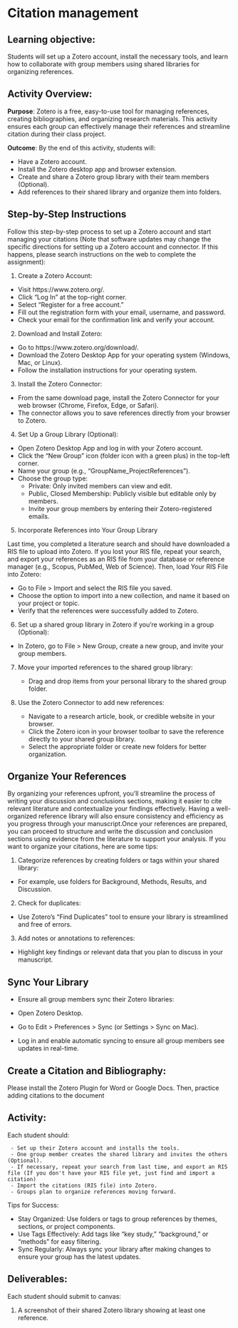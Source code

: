 # Citation management

## Learning objective:

Students will set up a Zotero account, install the necessary tools, and learn how to collaborate with group members using shared libraries for organizing references.

## Activity Overview:

**Purpose**: Zotero is a free, easy-to-use tool for managing references, creating bibliographies, and organizing research materials. This activity ensures each group can effectively manage their references and streamline citation during their class project.

**Outcome**: By the end of this activity, students will:

- Have a Zotero account.
- Install the Zotero desktop app and browser extension.
- Create and share a Zotero group library with their team members (Optional).
- Add references to their shared library and organize them into folders.
	
## Step-by-Step Instructions

Follow this step-by-step process to set up a Zotero account and start managing your citations (Note that software updates may change the specific directions for setting up a Zotero account and connector. If this happens, please search instructions on the web to complete the assignment):

1. Create a Zotero Account:

- Visit https://www.zotero.org/.
- Click “Log In” at the top-right corner.
- Select “Register for a free account.”
- Fill out the registration form with your email, username, and password.
- Check your email for the confirmation link and verify your account.

2. Download and Install Zotero:

- Go to https://www.zotero.org/download/.
- Download the Zotero Desktop App for your operating system (Windows, Mac, or Linux).
- Follow the installation instructions for your operating system.

3. Install the Zotero Connector:

- From the same download page, install the Zotero Connector for your web browser (Chrome, Firefox, Edge, or Safari).
- The connector allows you to save references directly from your browser to Zotero.

4. Set Up a Group Library (Optional):

- Open Zotero Desktop App and log in with your Zotero account.
- Click the “New Group” icon (folder icon with a green plus) in the top-left corner.
- Name your group (e.g., “GroupName_ProjectReferences”).
- Choose the group type:
	 - Private: Only invited members can view and edit.
	 - Public, Closed Membership: Publicly visible but editable only by members.
	 - Invite your group members by entering their Zotero-registered emails.

5. Incorporate References into Your Group Library

Last time, you completed a literature search and should have downloaded a RIS file to upload into Zotero. If you lost your RIS file, repeat your search, and export your references as an RIS file from your database or reference manager (e.g., Scopus, PubMed, Web of Science). Then, load Your RIS File into Zotero:

- Go to File > Import and select the RIS file you saved.
- Choose the option to import into a new collection, and name it based on your project or topic.
- Verify that the references were successfully added to Zotero.

6.	Set up a shared group library in Zotero if you’re working in a group (Optional):

 - In Zotero, go to File > New Group, create a new group, and invite your group members.
 
7.	Move your imported references to the shared group library:

	- Drag and drop items from your personal library to the shared group folder.
	
8.	Use the Zotero Connector to add new references:

	- Navigate to a research article, book, or credible website in your browser.
	- Click the Zotero icon in your browser toolbar to save the reference directly to your shared group library.
	- Select the appropriate folder or create new folders for better organization.

## Organize Your References

By organizing your references upfront, you’ll streamline the process of writing your discussion and conclusions sections, making it easier to cite relevant literature and contextualize your findings effectively. Having a well-organized reference library will also ensure consistency and efficiency as you progress through your manuscript.Once your references are prepared, you can proceed to structure and write the discussion and conclusion sections using evidence from the literature to support your analysis. If you want to organize your citations, here are some tips:

1.	Categorize references by creating folders or tags within your shared library:

- For example, use folders for Background, Methods, Results, and Discussion.

2.	Check for duplicates:

- Use Zotero’s “Find Duplicates” tool to ensure your library is streamlined and free of errors.

3.	Add notes or annotations to references:

- Highlight key findings or relevant data that you plan to discuss in your manuscript.

## Sync Your Library

- Ensure all group members sync their Zotero libraries:

- Open Zotero Desktop.
- Go to Edit > Preferences > Sync (or Settings > Sync on Mac).
- Log in and enable automatic syncing to ensure all group members see updates in real-time.

## Create a Citation and Bibliography:

Please install the Zotero Plugin for Word or Google Docs. Then, practice adding citations to the document 

## Activity:

Each student should:
	
	 - Set up their Zotero account and installs the tools.
	 - One group member creates the shared library and invites the others (Optional).
	 - If necessary, repeat your search from last time, and export an RIS file (If you don't have your RIS file yet, just find and import a citation)
	 - Import the citations (RIS file) into Zotero.
	 - Groups plan to organize references moving forward.

Tips for Success:

- Stay Organized: Use folders or tags to group references by themes, sections, or project components.
- Use Tags Effectively: Add tags like “key study,” “background,” or “methods” for easy filtering.
- Sync Regularly: Always sync your library after making changes to ensure your group has the latest updates.

## Deliverables:

Each student should submit to canvas:

1.	A screenshot of their shared Zotero library showing at least one reference.

